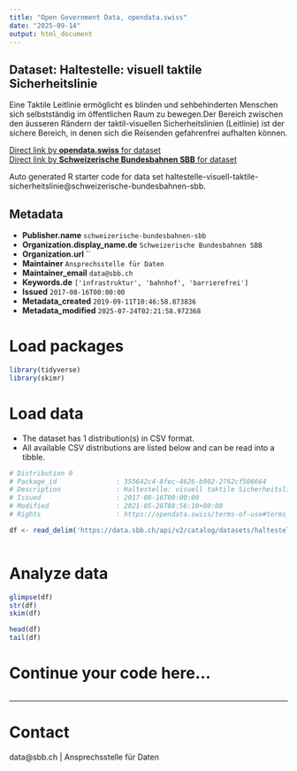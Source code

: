 ```yaml
---
title: "Open Government Data, opendata.swiss"
date: "2025-09-14"
output: html_document
---
```


## Dataset: Haltestelle: visuell taktile Sicherheitslinie

Eine Taktile Leitlinie ermöglicht es blinden und sehbehinderten Menschen sich selbstständig im öffentlichen Raum zu bewegen.Der Bereich zwischen den äusseren Rändern der taktil-visuellen Sicherheitslinien (Leitlinie) ist der sichere Bereich, in denen sich die Reisenden gefahrenfrei aufhalten können.

[Direct link by **opendata.swiss** for dataset](https://opendata.swiss/de/dataset/haltestelle-visuell-taktile-sicherheitslinie1)<br>
[Direct link by **Schweizerische Bundesbahnen SBB** for dataset](https://data.sbb.ch/explore/dataset/haltestelle-visuell-taktile-sicherheitslinie/)

Auto generated R starter code for data set haltestelle-visuell-taktile-sicherheitslinie@schweizerische-bundesbahnen-sbb.

## Metadata

- **Publisher.name** `schweizerische-bundesbahnen-sbb`
- **Organization.display_name.de** `Schweizerische Bundesbahnen SBB`
- **Organization.url** ``
- **Maintainer** `Ansprechsstelle für Daten`
- **Maintainer_email** `data@sbb.ch`
- **Keywords.de** `['infrastruktur', 'bahnhof', 'barrierefrei']`
- **Issued** `2017-08-16T00:00:00`
- **Metadata_created** `2019-09-11T10:46:58.873836`
- **Metadata_modified** `2025-07-24T02:21:58.972368`


# Load packages

```r

library(tidyverse)
library(skimr)

```

# Load data

-   The dataset has 1 distribution(s) in CSV format.
-   All available CSV distributions are listed below and can be read into a tibble.

```r

# Distribution 0
# Package_id               : 355642c4-8fec-4626-b902-2762cf506664
# Description              : Haltestelle: visuell taktile Sicherheitslinie (csv)
# Issued                   : 2017-08-16T00:00:00
# Modified                 : 2021-05-28T08:56:10+00:00
# Rights                   : https://opendata.swiss/terms-of-use#terms_by

df <- read_delim('https://data.sbb.ch/api/v2/catalog/datasets/haltestelle-visuell-taktile-sicherheitslinie/exports/csv?use_labels=true')



```

# Analyze data

```r

glimpse(df)
str(df)
skim(df)

head(df)
tail(df)

```

# Continue your code here...

```r

```

------------------------------------------------------------------------

# Contact

data@sbb.ch | Ansprechsstelle für Daten
